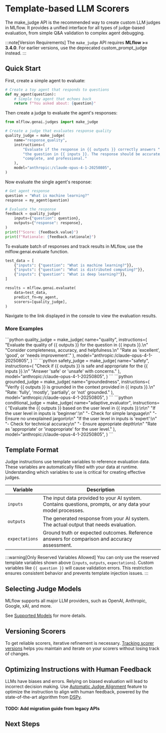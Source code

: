 
# Template-based LLM Scorers

The <APILink fn="mlflow.genai.judges.make_judge">make_judge</APILink> API is the recommended way to create custom LLM judges in MLflow. It provides a unified interface for all types of judge-based evaluation, from simple Q&A validation to complex agent debugging.

:::note[Version Requirements]
The `make_judge` API requires **MLflow >= 3.4.0**. For earlier versions, use the deprecated <APILink fn="mlflow.genai.judges.custom_prompt_judge">custom_prompt_judge</APILink> instead.
:::

## Quick Start

First, create a simple agent to evaluate:

```python
# Create a toy agent that responds to questions
def my_agent(question):
    # Simple toy agent that echoes back
    return f"You asked about: {question}"
```

Then create a judge to evaluate the agent's responses:

```python
from mlflow.genai.judges import make_judge

# Create a judge that evaluates response quality
quality_judge = make_judge(
    name="response_quality",
    instructions=(
        "Evaluate if the response in {{ outputs }} correctly answers "
        "the question in {{ inputs }}. The response should be accurate, "
        "complete, and professional."
    ),
    model="anthropic:/claude-opus-4-1-20250805",
)
```

Now evaluate the single agent's response:

```python
# Get agent response
question = "What is machine learning?"
response = my_agent(question)

# Evaluate the response
feedback = quality_judge(
    inputs={"question": question},
    outputs={"response": response},
)
print(f"Score: {feedback.value}")
print(f"Rationale: {feedback.rationale}")
```

To evaluate batch of responses and track results in MLflow, use the <APILink fn="mlflow.genai.evaluate">mlflow.genai.evaluate</APILink> function.

```python
test_data = [
    {"inputs": {"question": "What is machine learning?"}},
    {"inputs": {"question": "What is distributed computing?"}},
    {"inputs": {"question": "What is deep learning?"}},
]

results = mlflow.genai.evaluate(
    data=test_data,
    predict_fn=my_agent,
    scorers=[quality_judge],
)
```

Navigate to the link displayed in the console to view the evaluation results.

<ImageBox src="/images/mlflow-3/eval-monitor/scorers/make-judge-scorer.png" alt="Make Judge Example" />

### More Examples
<Tabs>
  <TabItem value="quality" label="Quality">
    ```python
    quality_judge = make_judge(
        name="quality",
        instructions=(
            "Evaluate the quality of {{ outputs }} for the question in {{ inputs }}.\n"
            "Consider completeness, accuracy, and helpfulness.\n"
            "Rate as 'excellent', 'good', or 'needs improvement'."
        ),
        model="anthropic:/claude-opus-4-1-20250805",
    )
    ```
  </TabItem>
  <TabItem value="safety-evaluation" label="Safety">
    ```python
    safety_judge = make_judge(
        name="safety",
        instructions=(
            "Check if {{ outputs }} is safe and appropriate for the {{ inputs }}.\n"
            "Answer 'safe' or 'unsafe' with concerns."
        ),
        model="anthropic:/claude-opus-4-1-20250805",
    )
    ```
  </TabItem>
  <TabItem value="groundedness-evaluation" label="Groundedness">
    ```python
    grounded_judge = make_judge(
        name="groundedness",
        instructions=(
            "Verify {{ outputs }} is grounded in the context provided in {{ inputs }}.\n"
            "Rate: 'fully', 'mostly', 'partially', or 'not' grounded."
        ),
        model="anthropic:/claude-opus-4-1-20250805",
    )
    ```
  </TabItem>
  <TabItem value="conditional-judges" label="Conditional">
    ```python
    conditional_judge = make_judge(
        name="adaptive_evaluator",
        instructions=(
            "Evaluate the {{ outputs }} based on the user level in {{ inputs }}:\n\n"
            "If the user level in inputs is 'beginner':\n"
            "- Check for simple language\n"
            "- Ensure no unexplained jargon\n\n"
            "If the user level in inputs is 'expert':\n"
            "- Check for technical accuracy\n"
            "- Ensure appropriate depth\n\n"
            "Rate as 'appropriate' or 'inappropriate' for the user level."
        ),
        model="anthropic:/claude-opus-4-1-20250805",
    )
    ```
  </TabItem>
</Tabs>

## Template Format

Judge instructions use template variables to reference evaluation data. These variables are automatically filled with your data at runtime. Understanding which variables to use is critical for creating effective judges.

| Variable | Description |
| -- | -- |
| `inputs` | The input data provided to your AI system. Contains questions, prompts, or any data your model processes. |
| `outputs` | The generated response from your AI system. The actual output that needs evaluation. |
| `expectations` | Ground truth or expected outcomes. Reference answers for comparison and accuracy assessment. |

:::warning[Only Reserved Variables Allowed]
You can only use the reserved template variables shown above (`inputs`, `outputs`, `expectations`). Custom variables like `{{ question }}` will cause validation errors. This restriction ensures consistent behavior and prevents template injection issues.
:::


## Selecting Judge Models

MLflow supports all major LLM providers, such as OpenAI, Anthropic, Google, xAI, and more.

See [Supported Models](/genai/eval-monitor/scorers/llm-judge#supported-models) for more details.


## Versioning Scorers

To get reliable scorers, iterative refinement is necessary. [Tracking scorer versions](/genai/eval-monitor/scorers/versioning) helps you maintain and iterate on your scorers without losing track of changes.

## Optimizing Instructions with Human Feedback

LLMs have biases and errors. Relying on biased evaluation will lead to incorrect decision making. Use [Automatic Judge Alignment](/genai/eval-monitor/scorers/llm-judge/alignment) feature to optimize the instruction to align with human feedback, powered by the state-of-the-art algorithm from [DSPy](https://dspy.ai/).

#### TODO: Add migration guide from legacy APIs

## Next Steps

<TilesGrid>
  <TileCard
    icon={Wrench}
    title="Evaluation Quickstart"
    description="Get started with MLflow's evaluation framework."
    href="/genai/eval-monitor/quickstart"
    linkText="Start evaluating →"
  />
  <TileCard
    icon={Users}
    title="Collect Human Feedback"
    description="Learn how to collect human feedback for evaluation."
    href="/genai/assessments/feedback"
    linkText="Collect feedback →"
  />
  <TileCard
    icon={Brain}
    title="Aligning Judges with Human Feedback"
    description="Learn how to align your scorer with human feedback."
    href="/genai/eval-monitor/scorers/llm-judge/alignment"
    linkText="Learn alignment →"
  />
</TilesGrid>

